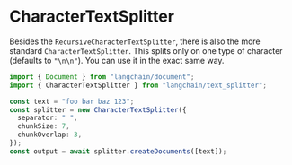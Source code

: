 # CharacterTextSplitter

Besides the `RecursiveCharacterTextSplitter`, there is also the more standard `CharacterTextSplitter`. This splits only on one type of character (defaults to `"\n\n"`). You can use it in the exact same way.

```typescript
import { Document } from "langchain/document";
import { CharacterTextSplitter } from "langchain/text_splitter";

const text = "foo bar baz 123";
const splitter = new CharacterTextSplitter({
  separator: " ",
  chunkSize: 7,
  chunkOverlap: 3,
});
const output = await splitter.createDocuments([text]);
```
